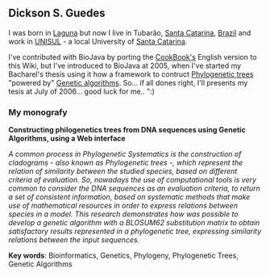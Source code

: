 == Dickson S. Guedes ==

I was born in [[wp:Laguna (Santa Catarina)|Laguna]] but now I live in Tubarão, [[wp:Santa Catarina (state)|Santa Catarina]], [[wp:Brazil|Brazil]] and work in [http://www.unisul.br UNISUL] - a local University of  [[wp:Santa Catarina (state)|Santa Catarina]].

I've contributed with BioJava by porting the [[Biojava:Cookbook|CookBook's]] English version to this Wiki, but I've introduced to BioJava at 2005, when I've started my Bacharel's thesis using it how a framework to contruct [[wp:Phylogenetic trees|Phylogenetic trees]] "powered by" [[wp:Genetic algorithms|Genetic algorithms]]. So... if all dones right, I'll presents my tesis at July of 2006... good luck for me.. ":)


=== My monografy ===

'''Constructing philogenetics trees from DNA sequences using Genetic Algorithms, using a Web interface'''

''A common process in Phylogenetic Systematics is the construction of cladograms - also known as Phylogenetic trees -, which represent the relation of similarity between the studied species, based on different criteria of evaluation. So, nowadays the use of computational tools is very common to consider the DNA sequences as an evaluation criteria, to return a set of consistent information, based on systematic methods that make use of mathematical resources in order to express relations between species in a model. This research demonstrates how was possible to develop a genetic algorithm with a BLOSUM62 substitution matrix to obtain satisfactory results represented in a phylogenetic tree, expressing similarity relations between the input sequences.''

'''Key words''': Bioinformatics, Genetics, Phylogeny, Phylogenetic Trees, Genetic Algorithms
